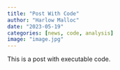 ```yaml
---
title: "Post With Code"
author: "Harlow Malloc"
date: "2023-05-19"
categories: [news, code, analysis]
image: "image.jpg"
---
```


This is a post with executable code.
